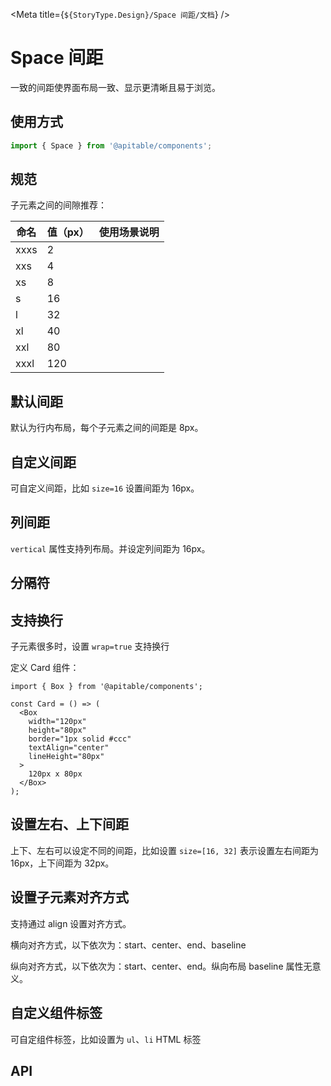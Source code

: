 
<Meta title={`${StoryType.Design}/Space 间距/文档`} />

<style>{`
  .stack {
    display: flex;
    padding: 8px;
    border: 1px solid #ccc;
  }
`}</style>

# Space 间距

一致的间距使界面布局一致、显示更清晰且易于浏览。

## 使用方式

```jsx
import { Space } from '@apitable/components';
```

## 规范

子元素之间的间隙推荐：

| 命名      | 值（px）|使用场景说明 |
|----------|--------|-----------|
| xxxs     | 2      ||
| xxs      | 4      ||	 
| xs	     | 8      ||
| s	       | 16     ||
| l	       | 32	    ||
| xl       | 40     ||
| xxl      | 80     ||
| xxxl     | 120    ||


## 默认间距

默认为行内布局，每个子元素之间的间距是 8px。

<Canvas>
 <Story id="设计指导-space-间距--default-size-8"/>
</Canvas>

## 自定义间距

可自定义间距，比如 `size=16` 设置间距为 16px。

<Canvas>
 <Story id="设计指导-space-间距--set-size-32"/>
</Canvas>

## 列间距

`vertical` 属性支持列布局。并设定列间距为 16px。

<Canvas>
 <Story id="设计指导-space-间距--vertical-size-16"/>
</Canvas>

## 分隔符

<Canvas>
 <Story id="设计指导-space-间距--split"/>
</Canvas>

## 支持换行

子元素很多时，设置 `wrap=true` 支持换行

定义 Card 组件：

```tsx
import { Box } from '@apitable/components';

const Card = () => (
  <Box
    width="120px"
    height="80px"
    border="1px solid #ccc"
    textAlign="center"
    lineHeight="80px"
  >
    120px x 80px
  </Box>
);
```

<Canvas>
 <Story id="设计指导-space-间距--wrap"/>
</Canvas>

## 设置左右、上下间距

上下、左右可以设定不同的间距，比如设置 `size=[16, 32]` 表示设置左右间距为 16px，上下间距为 32px。

<Canvas>
 <Story id="设计指导-space-间距--set-row-column-space"/>
</Canvas>

## 设置子元素对齐方式

支持通过 align 设置对齐方式。

横向对齐方式，以下依次为：start、center、end、baseline

<Canvas>
  <div className="stack">
    <Story id="设计指导-space-间距--align-start"/>
  </div>
  <div className="stack">
    <Story id="设计指导-space-间距--align-center"/>
  </div>
  <div className="stack">
    <Story id="设计指导-space-间距--align-end"/>
  </div>
  <div className="stack">
    <Story id="设计指导-space-间距--align-baseline"/>
  </div>
</Canvas>

纵向对齐方式，以下依次为：start、center、end。纵向布局 baseline 属性无意义。

<Canvas>
  <div className="stack">
    <Story id="设计指导-space-间距--vertical-align-start"/>
  </div>
  <div className="stack">
    <Story id="设计指导-space-间距--vertical-align-center"/>
  </div>
  <div className="stack">
    <Story id="设计指导-space-间距--vertical-align-end"/>
  </div>
</Canvas>

## 自定义组件标签

可自定组件标签，比如设置为 `ul`、`li` HTML 标签

<Canvas>
 <Story id="设计指导-space-间距--set-component-ul-li"/>
</Canvas>

## API

<ArgsTable of={Space} />